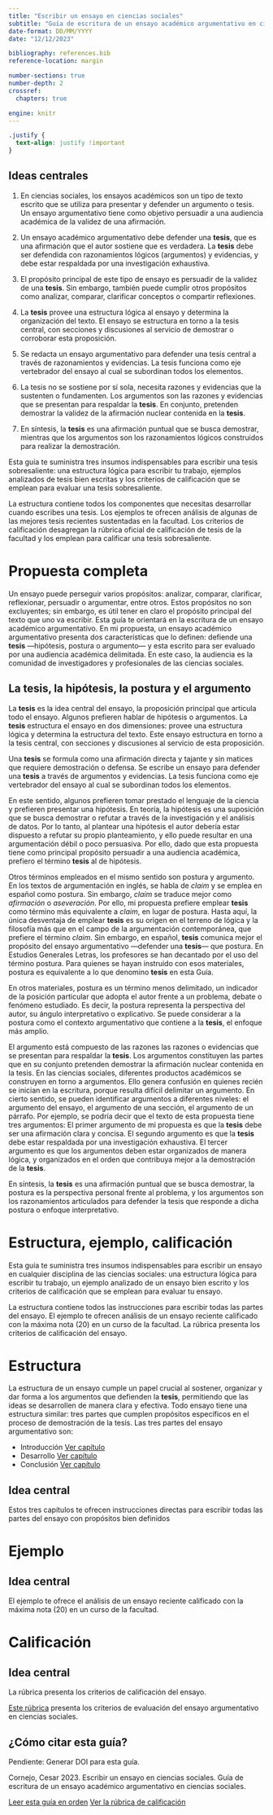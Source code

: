 ```yaml
---
title: "Escribir un ensayo en ciencias sociales"
subtitle: "Guía de escritura de un ensayo académico argumentativo en ciencias sociales"
date-format: DD/MM/YYYY
date: "12/12/2023"

bibliography: references.bib
reference-location: margin

number-sections: true
number-depth: 2
crossref:
  chapters: true

engine: knitr
---
```


```css
.justify {
  text-align: justify !important
}
```

:::: callout-tip
## Ideas centrales
::: justify
1.  En ciencias sociales, los ensayos académicos son un tipo de texto escrito que se utiliza para presentar y defender un argumento o tesis. Un ensayo argumentativo tiene como objetivo persuadir a una audiencia académica de la validez de una afirmación.

2.  Un ensayo académico argumentativo debe defender una **tesis**, que es una afirmación que el autor sostiene que es verdadera. La **tesis** debe ser defendida con razonamientos lógicos (argumentos) y evidencias, y debe estar respaldada por una investigación exhaustiva.

3.  El propósito principal de este tipo de ensayo es persuadir de la validez de una **tesis**. Sin embargo, también puede cumplir otros propósitos como analizar, comparar, clarificar conceptos o compartir reflexiones.

4.  La **tesis** provee una estructura lógica al ensayo y determina la organización del texto. El ensayo se estructura en torno a la tesis central, con secciones y discusiones al servicio de demostrar o corroborar esta proposición.

5.  Se redacta un ensayo argumentativo para defender una tesis central a través de razonamientos y evidencias. La tesis funciona como eje vertebrador del ensayo al cual se subordinan todos los elementos.

6.  La tesis no se sostiene por sí sola, necesita razones y evidencias que la sustenten o fundamenten. Los argumentos son las razones y evidencias que se presentan para respaldar la **tesis**. En conjunto, pretenden demostrar la validez de la afirmación nuclear contenida en la **tesis**.

7.  En síntesis, la **tesis** es una afirmación puntual que se busca demostrar, mientras que los argumentos son los razonamientos lógicos construidos para realizar la demostración.
:::
::::

::: justify
Esta guía te suministra tres insumos indispensables para escribir una tesis sobresaliente: una estructura lógica para escribir tu trabajo, ejemplos analizados de tesis bien escritas y los criterios de calificación que se emplean para evaluar una tesis sobresaliente.

La estructura contiene todos los componentes que necesitas desarrollar cuando escribes una tesis. Los ejemplos te ofrecen análisis de algunas de las mejores tesis recientes sustentadas en la facultad. Los criterios de calificación desagregan la rúbrica oficial de calificación de tesis de la facultad y los emplean para calificar una tesis sobresaliente.
:::

# Propuesta completa {.unnumbered}

::: justify
Un ensayo puede perseguir varios propósitos: analizar, comparar, clarificar, reflexionar, persuadir o argumentar, entre otros. Estos propósitos no son excluyentes; sin embargo, es útil tener en claro el propósito principal del texto que uno va escribir. Esta guía te orientará en la escritura de un ensayo académico argumentativo. En mi propuesta, un ensayo académico argumentativo presenta dos características que lo definen: defiende una **tesis** ---hipótesis, postura o argumento--- y esta escrito para ser evaluado por una audiencia académica delimitada. En este caso, la audiencia es la comunidad de investigadores y profesionales de las ciencias sociales.
:::

## La tesis, la hipótesis, la postura y el argumento {.unnumbered}

::: justify
La **tesis** es la idea central del ensayo, la proposición principal que articula todo el ensayo. Algunos prefieren hablar de hipótesis o argumentos. La **tesis** estructura el ensayo en dos dimensiones: provee una estructura lógica y determina la estructura del texto. Este ensayo estructura en torno a la tesis central, con secciones y discusiones al servicio de esta proposición.

Una **tesis** se formula como una afirmación directa y tajante y sin matices que requiere demostración o defensa. Se escribe un ensayo para defender una **tesis** a través de argumentos y evidencias. La tesis funciona como eje vertebrador del ensayo al cual se subordinan todos los elementos.

En este sentido, algunos prefieren tomar prestado el lenguaje de la ciencia y prefieren presentar una hipótesis. En teoría, la hipótesis es una suposición que se busca demostrar o refutar a través de la investigación y el análisis de datos. Por lo tanto, al plantear una hipótesis el autor debería estar dispuesto a refutar su propio planteamiento, y ello puede resultar en una argumentación débil o poco persuasiva. Por ello, dado que esta propuesta tiene como principal propósito persuadir a una audiencia académica, prefiero el término **tesis** al de hipótesis.

Otros términos empleados en el mismo sentido son postura y argumento. En los textos de argumentación en inglés, se habla de *claim* y se emplea en español como postura. Sin embargo, *claim* se traduce mejor como *afirmación* o *aseveración*. Por ello, mi propuesta prefiere emplear **tesis** como término más equivalente a *claim*, en lugar de postura. Hasta aquí, la única desventaja de emplear **tesis** es su origen en el terreno de lógica y la filosofía más que en el campo de la argumentación contemporánea, que prefiere el término *claim*. Sin embargo, en español, **tesis** comunica mejor el propósito del ensayo argumentativo ---defender una **tesis**--- que postura. En Estudios Generales Letras, los profesores se han decantado por el uso del término postura. Para quienes se hayan instruido con esos materiales, postura es equivalente a lo que denomino **tesis** en esta Guía.

En otros materiales, postura es un término menos delimitado, un indicador de la posición particular que adopta el autor frente a un problema, debate o fenómeno estudiado. Es decir, la postura representa la perspectiva del autor, su ángulo interpretativo o explicativo. Se puede considerar a la postura como el contexto argumentativo que contiene a la **tesis**, el enfoque más amplio.

El argumento está compuesto de las razones las razones o evidencias que se presentan para respaldar la **tesis**. Los argumentos constituyen las partes que en su conjunto pretenden demostrar la afirmación nuclear contenida en la tesis. En las ciencias sociales, diferentes productos académicos se construyen en torno a argumentos. Ello genera confusión en quienes recién se inician en la escritura, porque resulta difícil delimitar un argumento. En cierto sentido, se pueden identificar argumentos a diferentes niveles: el argumento del ensayo, el argumento de una sección, el argumento de un párrafo. Por ejemplo, se podría decir que el texto de esta propuesta tiene tres argumentos: El primer argumento de mi propuesta es que la **tesis** debe ser una afirmación clara y concisa. El segundo argumento es que la **tesis** debe estar respaldada por una investigación exhaustiva. El tercer argumento es que los argumentos deben estar organizados de manera lógica, y organizados en el orden que contribuya mejor a la demostración de la **tesis**.

En síntesis, la **tesis** es una afirmación puntual que se busca demostrar, la postura es la perspectiva personal frente al problema, y los argumentos son los razonamientos articulados para defender la tesis que responde a dicha postura o enfoque interpretativo.
:::

# Estructura, ejemplo, calificación {.unnumbered}

::: justify
Esta guía te suministra tres insumos indispensables para escribir un ensayo en cualquier disciplina de las ciencias sociales: una estructura lógica para escribir tu trabajo, un ejemplo analizado de un ensayo bien escrito y los criterios de calificación que se emplean para evaluar tu ensayo.

La estructura contiene todos las instrucciones para escribir todas las partes del ensayo. El ejemplo te ofrecen análisis de un ensayo reciente calificado con la máxima nota (20) en un curso de la facultad. La rúbrica presenta los criterios de calificación del ensayo.
:::

# Estructura

::: justify
La estructura de un ensayo cumple un papel crucial al sostener, organizar y dar forma a los argumentos que defienden la **tesis**, permitiendo que las ideas se desarrollen de manera clara y efectiva. Todo ensayo tiene una estructura similar: tres partes que cumplen propósitos específicos en el proceso de demostración de la tesis. Las tres partes del ensayo argumentativo son:
:::

- Introducción [Ver capítulo](/ensayo/01-ensayo.qmd)
- Desarrollo [Ver capítulo](/ensayo/02-ensayo.qmd)
- Conclusión [Ver capítulo](/ensayo/03-ensayo.qmd)

::: callout-tip
## Idea central

Estos tres capítulos te ofrecen instrucciones directas para escribir todas las partes del ensayo con propósitos bien definidos

:::

# Ejemplo

::: callout-tip
## Idea central

El ejemplo te ofrece el análisis de un ensayo reciente calificado con la máxima nota (20) en un curso de la facultad.
:::


# Calificación

::: callout-tip
## Idea central

La rúbrica presenta los criterios de calificación del ensayo.
:::

::: justify
[Este rúbrica](/resource/rubrica-ensayo.qmd) presenta los criterios de evaluación del ensayo argumentativo en ciencias sociales.
:::

## ¿Cómo citar esta guía? {.unnumbered}

Pendiente: Generar DOI para esta guía.

Cornejo, Cesar 2023. Escribir un ensayo en ciencias sociales. Guía de escritura de un ensayo académico argumentativo en ciencias sociales.

<p class="buttons" style="text-align:center;">

[<i class="bi bi-list-check"></i> Leer esta guía en orden](/ensayo/01-ensayo.qmd){.btn .btn-danger} [<i class="bi bi-arrow-up-right-square"></i> Ver la rúbrica de calificación](/resource/rubrica-ensayo.qmd){.btn .btn-danger}

</p>
